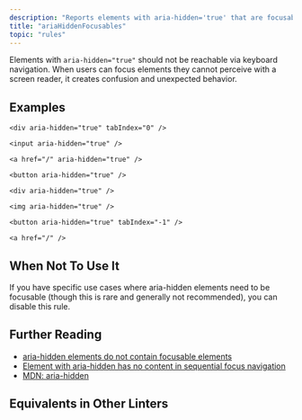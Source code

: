 ```yaml
---
description: "Reports elements with aria-hidden='true' that are focusable."
title: "ariaHiddenFocusables"
topic: "rules"
---
```



<RuleSummary plugin="jsx" rule="ariaHiddenFocusables" />

Elements with `aria-hidden="true"` should not be reachable via keyboard navigation.
When users can focus elements they cannot perceive with a screen reader, it creates confusion and unexpected behavior.

## Examples

<Tabs>
<TabItem label="❌ Incorrect">

```tsx
<div aria-hidden="true" tabIndex="0" />
```

```tsx
<input aria-hidden="true" />
```

```tsx
<a href="/" aria-hidden="true" />
```

```tsx
<button aria-hidden="true" />
```

</TabItem>
<TabItem label="✅ Correct">

```tsx
<div aria-hidden="true" />
```

```tsx
<img aria-hidden="true" />
```

```tsx
<button aria-hidden="true" tabIndex="-1" />
```

```tsx
<a href="/" />
```

</TabItem>
</Tabs>

## When Not To Use It

If you have specific use cases where aria-hidden elements need to be focusable (though this is rare and generally not recommended), you can disable this rule.

## Further Reading

- [aria-hidden elements do not contain focusable elements](https://dequeuniversity.com/rules/axe/html/4.4/aria-hidden-focus)
- [Element with aria-hidden has no content in sequential focus navigation](https://www.w3.org/WAI/standards-guidelines/act/rules/6cfa84/proposed/)
- [MDN: aria-hidden](https://developer.mozilla.org/en-US/docs/Web/Accessibility/ARIA/Attributes/aria-hidden)

## Equivalents in Other Linters

<RuleEquivalents pluginId="jsx" ruleId="ariaHiddenFocusables" />
